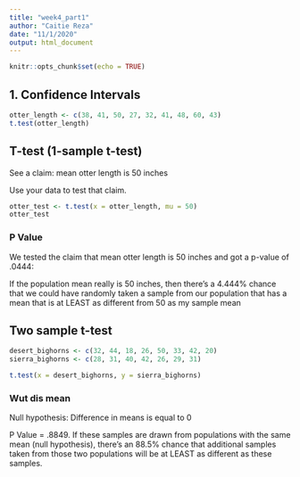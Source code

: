 ```yaml
---
title: "week4_part1"
author: "Caitie Reza"
date: "11/1/2020"
output: html_document
---
```


```r
knitr::opts_chunk$set(echo = TRUE)
```

## 1. Confidence Intervals


```r
otter_length <- c(38, 41, 50, 27, 32, 41, 48, 60, 43)
t.test(otter_length)

```

## T-test (1-sample t-test)

See a claim: mean otter length is 50 inches

Use your data to test that claim.  

```r
otter_test <- t.test(x = otter_length, mu = 50)
otter_test


```

### P Value

We tested the claim that mean otter length is 50 inches and got a p-value of .0444:

If the population mean really is 50 inches, then there's a 4.444% chance that we could have randomly taken a sample from our population that has a mean that is at LEAST as different from 50 as my sample mean



## Two sample t-test

```r
desert_bighorns <- c(32, 44, 18, 26, 50, 33, 42, 20)
sierra_bighorns <- c(28, 31, 40, 42, 26, 29, 31)

t.test(x = desert_bighorns, y = sierra_bighorns)

```

### Wut dis mean

Null hypothesis: Difference in means is equal to 0

P Value = .8849.  If these samples are drawn from populations with the same mean (null hypothesis), there's an 88.5% chance that additional samples taken from those two populations will be at LEAST as different as these samples. 




